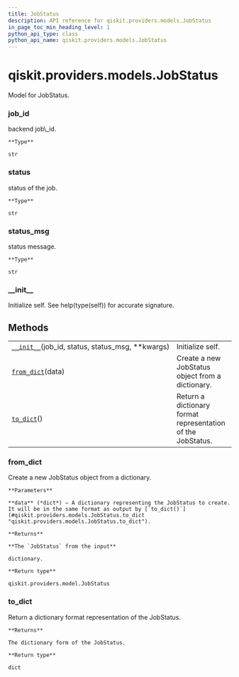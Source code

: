 ```yaml
---
title: JobStatus
description: API reference for qiskit.providers.models.JobStatus
in_page_toc_min_heading_level: 1
python_api_type: class
python_api_name: qiskit.providers.models.JobStatus
---
```


# qiskit.providers.models.JobStatus

<Class id="qiskit.providers.models.JobStatus" github="https://github.com/qiskit/qiskit/tree/stable/0.17/qiskit/providers/models/jobstatus.py" signature="JobStatus(job_id, status, status_msg, **kwargs)">
  Model for JobStatus.

  ### job\_id

  <Attribute id="qiskit.providers.models.JobStatus.job_id" name="job_id">
    backend job\_id.

    **Type**

    str
  </Attribute>

  ### status

  <Attribute id="qiskit.providers.models.JobStatus.status" name="status">
    status of the job.

    **Type**

    str
  </Attribute>

  ### status\_msg

  <Attribute id="qiskit.providers.models.JobStatus.status_msg" name="status_msg">
    status message.

    **Type**

    str
  </Attribute>

  ### \_\_init\_\_

  <Function id="qiskit.providers.models.JobStatus.__init__" name="__init__" signature="__init__(job_id, status, status_msg, **kwargs)">
    Initialize self. See help(type(self)) for accurate signature.
  </Function>

  ## Methods

  |                                                                                                                                                  |                                                             |
  | ------------------------------------------------------------------------------------------------------------------------------------------------ | ----------------------------------------------------------- |
  | [`__init__`](#qiskit.providers.models.JobStatus.__init__ "qiskit.providers.models.JobStatus.__init__")(job\_id, status, status\_msg, \*\*kwargs) | Initialize self.                                            |
  | [`from_dict`](#qiskit.providers.models.JobStatus.from_dict "qiskit.providers.models.JobStatus.from_dict")(data)                                  | Create a new JobStatus object from a dictionary.            |
  | [`to_dict`](#qiskit.providers.models.JobStatus.to_dict "qiskit.providers.models.JobStatus.to_dict")()                                            | Return a dictionary format representation of the JobStatus. |

  ### from\_dict

  <Function id="qiskit.providers.models.JobStatus.from_dict" name="from_dict" signature="classmethod from_dict(data)">
    Create a new JobStatus object from a dictionary.

    **Parameters**

    **data** (*dict*) – A dictionary representing the JobStatus to create. It will be in the same format as output by [`to_dict()`](#qiskit.providers.models.JobStatus.to_dict "qiskit.providers.models.JobStatus.to_dict").

    **Returns**

    **The `JobStatus` from the input**

    dictionary.

    **Return type**

    qiskit.providers.model.JobStatus
  </Function>

  ### to\_dict

  <Function id="qiskit.providers.models.JobStatus.to_dict" name="to_dict" signature="to_dict()">
    Return a dictionary format representation of the JobStatus.

    **Returns**

    The dictionary form of the JobStatus.

    **Return type**

    dict
  </Function>
</Class>

